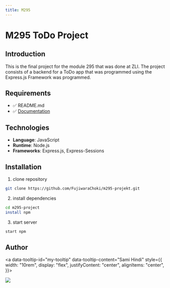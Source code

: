 ```yaml
---
title: M295
---
```



# M295 ToDo Project

## Introduction

This is the final project for the module 295 that was done at ZLI.
The project consists of a backend for a ToDo app that was programmed using the Express.js
Framework was programmed.

## Requirements

- ✅ README.md
- ✅ [Documentation](https://m295.samihindi.com)

## Technologies

- **Language**: JavaScript
- **Runtime**: Node.js
- **Frameworks**: Express.js, Express-Sessions

## Installation

1. clone repository
```bash copy
git clone https://github.com/FujiwaraChoki/m295-projekt.git
```
2. install dependencies
```bash copy
cd m295-project
install npm
```
3. start server
```bash copy
start npm
```

## Author

<Tooltip id="my-tooltip" />

<a data-tooltip-id="my-tooltip" data-tooltip-content="Sami Hindi" style={{
      width: "10rem",
      display: "flex",
      justifyContent: "center",
      alignItems: "center",
  }}>
  <div className="avatar" style={{
    marginTop: "10px"
  }}>
      <img src='https://i.imgur.com/L211JsQ.jpg' style={{
          borderRadius: "50%",
      }} />
  </div>
</a>
